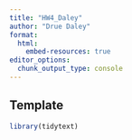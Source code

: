 ```yaml
---
title: "HW4_Daley"
author: "Drue Daley"
format: 
  html:
    embed-resources: true
editor_options: 
  chunk_output_type: console
---
```


## Template
```r
library(tidytext)
```

